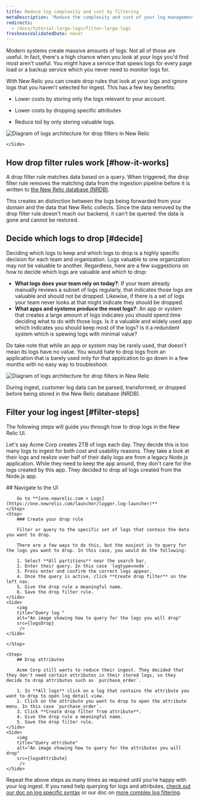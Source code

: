 ```yaml
---
title: Reduce log complexity and cost by filtering
metaDescription: "Reduce the complexity and cost of your log management by filtering your logs with drop rules"
redirects:
  - /docs/tutorial-large-logs/filter-large-logs
freshnessValidatedDate: never
---
```








Modern systems create massive amounts of logs. Not all of those are useful. In fact, there's a high chance when you look at your logs you'd find *most* aren't useful. You might have a service that spews logs for every page load or a backup service which you never need to monitor logs for.


<SideBySide>
    <Side>

With New Relic you can create drop rules that look at your logs and ignore logs that you haven't selected for ingest. This has a few key benefits:


* Lower costs by storing only the logs relevant to your account.
* Lower costs by dropping specific attributes 
* Reduce toil by only storing valuable logs.

    </Side>
    <Side>

<img
  title="Logs architecture for drop filters in New Relic"
  alt="Diagram of logs architecture for drop filters in New Relic"
  src={logsIntro}
/>

    </Side>
</SideBySide>


## How drop filter rules work [#how-it-works]

A drop filter rule matches data based on a query. When triggered, the drop filter rule removes the matching data from the ingestion pipeline before it is written to [the New Relic database (NRDB)](/docs/data-apis/get-started/nrdb-horsepower-under-hood/).

This creates an distinction between the logs being forwarded from your domain and the data that New Relic collects. Since the data removed by the drop filter rule doesn't reach our backend, it can't be queried: the data is gone and cannot be restored.

## Decide which logs to drop [#decide]

Deciding which logs to keep and which logs to drop is a highly specific decision for each team and organization. Logs valuable to one organization may not be valuable to another. Regardless, here are a few suggestions on how to decide which logs are valuable and which to drop:

* **What logs does your team rely on today?**: If your team already manually reviews a subset of logs regularly, that indicates those logs are valuable and should not be dropped. Likewise, if there is a set of logs your team never looks at that might indicate they should be dropped.
* **What apps and systems produce the most logs?**: An app or system that creates a large amount of logs indicates you should spend time deciding what to do with those logs. Is it a valuable and widely used app which indicates you should keep most of the logs? Is it a redundent system which is spewing logs with minimal value? 

Do take note that while an app or system may be rarely used, that doesn't mean its logs have no value. You would hate to drop logs from an application that is barely used only for that application to go down in a few months with no easy way to troubleshoot. 

<img
  title="Logs architecture for drop filters in New Relic"
  alt="Diagram of logs architecture for drop filters in New Relic"
  src={logsIngestPipeline}
/>

<figcaption>
  During ingest, customer log data can be parsed, transformed, or dropped before being stored in the New Relic database (NRDB).
</figcaption>

## Filter your log ingest [#filter-steps]

The following steps will guide you through how to drop logs in the New Relic UI.


Let's say Acme Corp creates 2TB of logs each day. They decide this is too many logs to ingest for both cost and usability reasons. They take a look at their logs and realize over half of their daily logs are from a legacy Node.js application. While they need to keep the app around, they don't care for the logs created by this app. They decided to drop all logs created from the Node.js app.


<Steps>
    <Step>
        ## Navigate to the UI

        Go to **[one.newrelic.com > Logs](https://one.newrelic.com/launcher/logger.log-launcher)**
    </Step>
    <Step>
        ### Create your drop rule

        Filter or query to the specific set of logs that contain the data you want to drop.

        There are a few ways to do this, but the easiest is to query for the logs you want to drop. In this case, you would do the following:


<SideBySide>
    <Side>

        1. Select **All partitions** near the search bar.
        2. Enter their query. In this case `logtype=node`. 
        3. Press enter and confirm the correct logs appear. 
        4. Once the query is active, click **Create drop filter** on the left nav.
        5. Give the drop rule a meaningful name.
        6. Save the drop filter rule.
    </Side>
    <Side>
        <img
        title="Query log "
        alt="An image showing how to query for the logs you will drop"
        src={logsDrop}
         />
    </Side>
</SideBySide>

    </Step>

    <Step>
        ## Drop attributes

        Acme Corp still wants to reduce their ingest. They decided that they don't need certain attributes in their stored logs, so they decide to drop attributes such as `purchase_order`.

<SideBySide>
    <Side>

        1. In **All logs** click on a log that contains the attribute you want to drop to open log detail view.
        2. Click on the attribute you want to drop to open the attribute menu. In this case `purchase_order`.
        3. Click **Create drop filter from attribute**.
        4. Give the drop rule a meaningful name.
        5. Save the drop filter rule.    
    </Side>
    <Side>
        <img
        title="Query attribute"
        alt="An image showing how to query for the attributes you will drop"
        src={logsAttribute}
         />
    </Side>
</SideBySide>
    </Step>
</Steps>

Repeat the above steps as many times as required until you're happy with your log ingest. If you need help querying for logs and attributes, [check out our doc on log specific syntax](/docs/logs/ui-data/query-syntax-logs/) or our doc on [more complex log filtering](/docs/logs/ui-data/drop-data-drop-filter-rules/).

<DocTiles numbered>
  <DocTile title='Get started' path="/docs/tutorial-large-logs/get-started-managing-large-logs" ></DocTile>
  <DocTile title='Filter and reduce your log ingest'  label={{text: 'You are here', color: '#FCD672'}}   path="/docs/tutorial-large-logs/filter-large-logs" ></DocTile>
  <DocTile title='Organize your logs' path="/docs/tutorial-large-logs/organize-large-logs" ></DocTile>
</DocTiles>